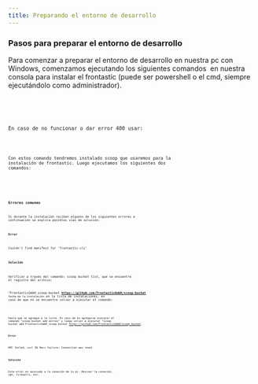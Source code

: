 ```yaml
---
title: Preparando el entorno de desarrollo
---
```




### Pasos para preparar el entorno de desarrollo

Para comenzar a preparar el entorno de desarrollo en nuestra pc con Windows, comenzamos ejecutando los siguientes comandos  en nuestra consola para instalar el frontastic (puede ser powershell o el cmd, siempre ejecutándolo como administrador).

<Code code={code1} lang="text" title="powershell" />

<Code code={code2} lang="text" title="powershell" />

En caso de no funcionar o dar error 400 usar:

<Code code={code3} lang="text" title="powershell" />

Con estos comando tendremos instalado scoop que usaremos para la instalación de frontastic. Luego ejecutamos los siguientes dos comandos:

<Code code={code4} lang="text" title="powershell" />

<Code code={code5} lang="text" title="powershell" />

### Errores comunes

Si durante la instalación reciben algunos de los siguientes errores a continuación se explica posibles vías de solución:

#### Error

Couldn't find manifest for 'frontastic-cli'

#### Solución

Verificar a través del comando: scoop bucket list, que se encuentre el registro del archivo:

"FrontasticGmbH_scoop-bucket **https://github.com/FrontasticGmbH/scoop-bucket** `fecha de la instalación` en la lista de instalaciones, en caso de que no se encuentre volver a ejecutar el comando:

<Code code={code6} lang="text" title="powershell" />

hasta que se agregue a la lista. En caso de no agregarse ejecutar el comando "scoop bucket add extras" y luego volver a ejecutar "scoop bucket add FrontasticGmbH_scoop-bucket https://github.com/FrontasticGmbH/scoop-bucket.

#### Error

RPC failed; curl 56 Recv failure: Connection was reset

#### Solución

Este error es asociado a la conexión de tu pc. Revisar la conexión, vpn, firewalls, etc.